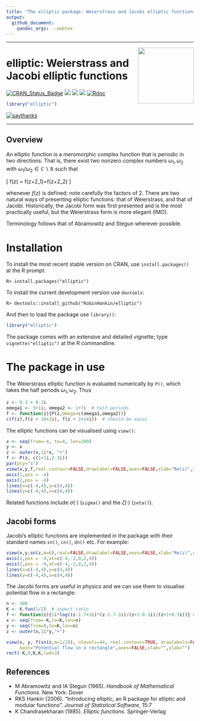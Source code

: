 ```yaml
---
title: "The elliptic package: Weierstrass and Jacobi elliptic functions in R"
output:
  github_document:
    pandoc_args: --webtex
---
```

---

<!-- README.md is generated from README.Rmd. Please edit that file -->


<img src="man/figures/elliptic.png" width = "150" align="right" />

# elliptic: Weierstrass and Jacobi elliptic functions


[![CRAN_Status_Badge](https://www.r-pkg.org/badges/version/elliptic?color=green)](https://cran.r-project.org/package=elliptic)
![](https://cranlogs.r-pkg.org/badges/grand-total/elliptic?color=green)
![](https://cranlogs.r-pkg.org/badges/elliptic?color=green)
![](https://cranlogs.r-pkg.org/badges/last-week/elliptic?color=green)
[![Rdoc](https://www.rdocumentation.org/badges/version/elliptic)](http://www.rdocumentation.org/packages/elliptic)


```r
library("elliptic")
```

[![saythanks](https://img.shields.io/badge/say-thanks-ff69b4.svg)](https://saythanks.io/to/RobinHankin)

----


## Overview

An elliptic function is a meromorphic complex function that is
periodic in two directions.  That is, there exist two nonzero complex
numbers $\omega_1,\omega_2$ with
$\omega_1/\omega_2\in\mathbb{C}\backslash\mathbb{R}$ such that

\[
f(z) = f(z+2\omega_1)=f(z+2\omega_2)
\]

whenever $f(z)$ is defined; note carefully the factors of 2.  There
are two natural ways of presenting elliptic functions: that of
Weierstrass, and that of Jacobi.  Historically, the Jacobi form was
first presented and is the most practically useful, but the
Weierstrass form is more elegant (IMO).

Terminology follows that of Abramowitz and Stegun wherever possible.

# Installation

To install the most recent stable version on CRAN, use
`install.packages()` at the R prompt:

```
R> install.packages("elliptic")
```


To install the current development version use `devtools`:

```
R> devtools::install_github("RobinHankin/elliptic")
```

And then to load the package use `library()`:


```r
library("elliptic")
```

The package comes with an extensive and detailed vignette; type 
`vignette("elliptic")` at the R commandline.

# The package in use

The Weierstrass elliptic function is evaluated numerically by
`P()`, which takes the half periods $\omega_1,\omega_2$.  Thus


```r
z <- 0.3 + 0.2i
omega1 <- 5+1i; omega2 <- 1+7i  # half-periods
f <- function(z){P(z,Omega=c(omega1,omega2))}
c(f(z),f(z + 10+2i), f(z + 2+14i))  # should be equal
```

The elliptic functions can  be visualised using `view()`:

```r
x <- seq(from=-4, to=4, len=200)
y <- x
z <- outer(x,1i*x, "+")
f <- P(z, c(1+1i,2-3i))
par(pty="s")
view(x,y,f,real.contour=FALSE,drawlabel=FALSE,axes=FALSE,xlab="Re(z)",ylab="Im(z)", main="P(z,1+i,2-3i)")
axis(1,pos = -4)
axis(2,pos = -4)
lines(x=c(-4,4),y=c(4,4))
lines(y=c(-4,4),x=c(4,4))
```


Related functions include $\sigma(\cdot)$ (`sigma()` and the
$\zeta(\cdot)$ (`zeta()`).


## Jacobi forms

Jacobi's elliptic functions are implemented in the package with their
standard names `sn()`, `cn()`, `dn()` etc.  For example:


```r
view(x,y,sn(z,m=6),real=FALSE,drawlabel=FALSE,axes=FALSE,xlab="Re(z)",ylab="Im(z)", main="The Jacobi sn() function")
axis(1,pos = -4,at=c(-4,-2,0,2,4))
axis(2,pos = -4,at=c(-4,-2,0,2,4))
lines(x=c(-4,4),y=c(4,4))
lines(y=c(-4,4),x=c(4,4))
```

The Jacobi forms are useful in physics and we can use them to visualise potential flow in a rectangle:

```r
n <- 300
K <- K.fun(1/2)  # aspect ratio
f <- function(z){1i*log((z-1.7+3i)*(z-1.7-3i)/(z+1-0.3i)/(z+1+0.3i))} # position of source and sink
x <- seq(from=-K,to=K,len=n)
y <- seq(from=0,to=K,len=n)
z <- outer(x,1i*y,"+")

view(x, y, f(sn(z,m=1/2)), nlevels=44, real.contour=TRUE, drawlabels=FALSE,
     main="Potential flow in a rectangle",axes=FALSE,xlab="",ylab="")
rect(-K,0,K,K,lwd=3)
```


## References

* M Abramowitz and IA Stegun (1965).  _Handbook of Mathematical Functions_.  New York: Dover
* RKS Hankin (2006). "Introducing elliptic, an R package for elliptic and modular functions".  _Journal of Statistical Software_, 15:7
* K Chandrasekharan (1985). _Elliptic functions_.  Springer-Verlag

